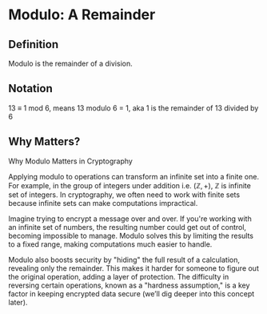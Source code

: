 # Modulo: A Remainder

## Definition

Modulo is the remainder of a division.

## Notation

13 ≡ 1 mod 6, means 13 modulo 6 = 1, aka 1 is the remainder of 13 divided by 6

## Why Matters?

Why Modulo Matters in Cryptography

Applying modulo to operations can transform an infinite set into a finite one. For example, in the group of integers under addition i.e.
$\mathbb{(Z,+)}$, $\mathbb{Z}$ is infinite set of integers. In cryptography, we often need to work with finite sets because infinite sets can make computations impractical.

Imagine trying to encrypt a message over and over. If you're working with an infinite set of numbers, the resulting number could get out of control, becoming impossible to manage. Modulo solves this by limiting the results to a fixed range, making computations much easier to handle.

Modulo also boosts security by "hiding" the full result of a calculation, revealing only the remainder. This makes it harder for someone to figure out the original operation, adding a layer of protection. The difficulty in reversing certain operations, known as a "hardness assumption," is a key factor in keeping encrypted data secure (we’ll dig deeper into this concept later).
